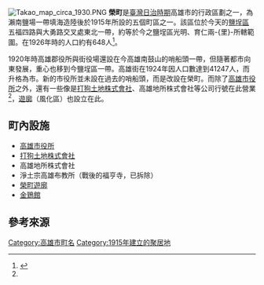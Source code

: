 [[File:Takao_map_circa_1930.PNG|thumb]]
{{japanese|japanese=榮町|kana=さかえちょう|romaji=Sakaechō}}
'''榮町'''是[[臺灣日治時期|臺灣日治時期]]高雄市的行政區劃之一，為瀨南鹽場一帶填海造陸後於1915年所設的五個町區之一。該區位於今天的[[鹽埕區|鹽埕區]]五福四路與大勇路交叉處東北一帶，約等於今之鹽埕區光明、育仁兩-{里}-所轄範圍。在1926年時的人口約有648人<ref name="陳">{{cite book|author=戴寶村 |title=《陳中和家族史——從糖業貿易到政經世界》 |publisher=玉山社 |location=臺北市 |isbn=978-986-6789-29-8 |pages=70、71、78頁|date=2008年7月}}</ref>。

1920年時高雄郡役所與街役場還設在今高雄南鼓山的哨船頭一帶，但隨著都市向東發展，重心也移到今鹽埕區一帶。高雄街在1924年因人口數達到41247人，而升格為市。新的市役所並未設在過去的哨船頭，而是改設在榮町。而除了[[高雄市歷史博物館|高雄市役所]]之外，還有一些像是[[打狗土地株式會社|打狗土地株式會社]]、高雄地所株式會社等公司行號在此營業<ref name="陳"/>，[[遊廓|遊廓]]（風化區）也設立在此。

== 町內設施 ==
* [[高雄市歷史博物館|高雄市役所]]
* [[打狗土地株式會社|打狗土地株式會社]]
* 高雄地所株式會社
* 淨土宗高雄布教所（戰後的福亨寺，已拆除）
* [[榮町遊廓|榮町遊廓]]
* [[金鵄館|金鵄館]]

== 參考來源 ==
{{reflist}}

{{高雄市舊町名}}

[[Category:高雄市町名|Category:高雄市町名]]
[[Category:1915年建立的聚居地|Category:1915年建立的聚居地]]
